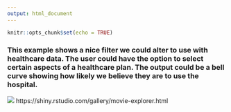```yaml
---
output: html_document
---
```


```r
knitr::opts_chunk$set(echo = TRUE)
```

### This example shows a nice filter we could alter to use with healthcare data. The user could have the option to select certain aspects of a healthcare plan. The output could be a bell curve showing how likely we believe they are to use the hospital.
![](../screenshots/movie_screenshot.png)
https://shiny.rstudio.com/gallery/movie-explorer.html


